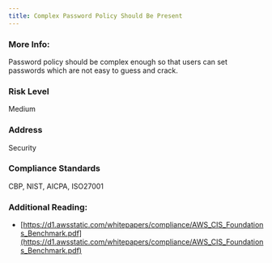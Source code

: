 ```yaml
---
title: Complex Password Policy Should Be Present
---
```


### More Info:

Password policy should be complex enough so that users can set passwords which are not easy to guess and crack.

### Risk Level

Medium

### Address

Security

### Compliance Standards

CBP, NIST, AICPA, ISO27001

### Additional Reading:

- [https://d1.awsstatic.com/whitepapers/compliance/AWS_CIS_Foundations_Benchmark.pdf](https://d1.awsstatic.com/whitepapers/compliance/AWS_CIS_Foundations_Benchmark.pdf)
